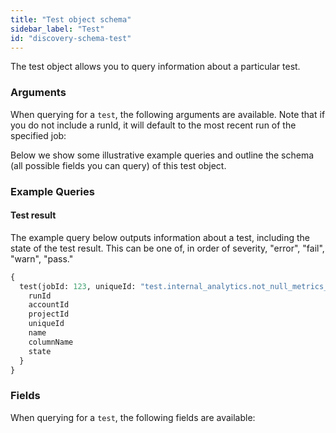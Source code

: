 ```yaml
---
title: "Test object schema"
sidebar_label: "Test"
id: "discovery-schema-test"
---
```



The test object allows you to query information about a particular test.

### Arguments

When querying for a `test`, the following arguments are available. Note that if you do not include a runId, it will default to the most recent run of the specified job:

<ArgsTable queryName="test" />

Below we show some illustrative example queries and outline the schema (all possible fields you can query) of this test object.

### Example Queries
#### Test result

The example query below outputs information about a test, including the state of the test result. This can be one of, in order of severity, "error", "fail", "warn", "pass."

```graphql
{
  test(jobId: 123, uniqueId: "test.internal_analytics.not_null_metrics_id") {
    runId
    accountId
    projectId
    uniqueId
    name
    columnName
    state
  }
}
```

### Fields
When querying for a `test`, the following fields are available:

<SchemaTable nodeName="TestNode" />
